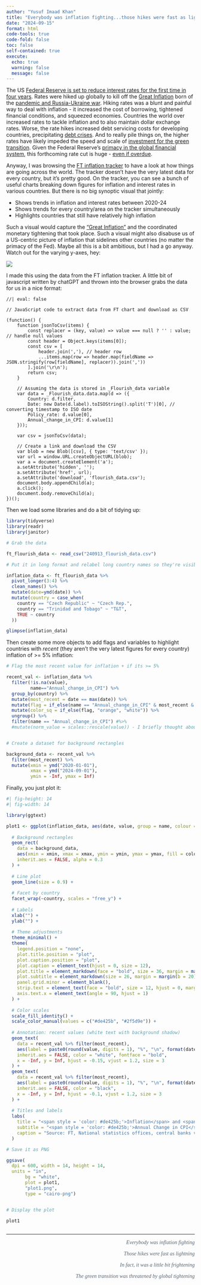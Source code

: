 ```yaml
---
author: "Yusuf Imaad Khan"
title: "Everybody was inflation fighting...those hikes were fast as lightning"
date: "2024-09-15"
format: html 
code-tools: true
code-fold: false
toc: false
self-contained: true
execute:
  echo: true
  warning: false
  message: false
---
```


The US [Federal Reserve is set to reduce interest rates for the first time in four years](https://www.ft.com/content/a6e5cafe-01fa-4291-a7ba-f2b132ef6879). Rates were hiked up globally to kill off the [Great Inflation](https://www.ft.com/content/2ee6364e-3d48-447c-9b37-659d0f36d656) born of the [pandemic and Russia-Ukraine war](https://conference.nber.org/conf_papers/f197647.pdf). Hiking rates was a blunt and painful way to deal with inflation - it increased the cost of borrowing, tightened financial conditions, and squeezed economies. Countries the world over increased rates to tackle inflation and to also maintain dollar exchange rates. Worse, the rate hikes increased debt servicing costs for developing countries, precipitating [debt crises](https://jacobin.com/2022/06/developing-world-dollar-debt-crisis-inflation). And to really pile things on, the higher rates have likely impeded the speed and scale of [investment for the green transition](https://jacobin.com/2024/08/federal-reserve-rates-climate-inflation). Given the Federal Reserve's [primacy in the global financial system](https://www.phenomenalworld.org/analysis/the-imperial-fed/), this forthcoming rate cut is huge - [even if overdue](https://jacobin.com/2024/08/federal-reserve-rates-climate-inflation).

Anyway, I was browsing the [FT inflation tracker](https://www.ft.com/content/088d3368-bb8b-4ff3-9df7-a7680d4d81b2) to have a look at how things are going across the world. The tracker doesn't have the very latest data for every country, but it's pretty good. On the tracker, you can see a bunch of useful charts breaking down figures for inflation and interest rates in various countries. But there is no big synoptic visual that jointly:

-   Shows trends in inflation and interest rates between 2020-24
-   Shows trends for every country/area on the tracker simultaneously
-   Highlights countries that still have relatively high inflation

Such a visual would capture the ["Great Inflation"](https://www.ft.com/content/2ee6364e-3d48-447c-9b37-659d0f36d656) and the coordinated monetary tightening that took place. Such a visual might also disabuse us of a US-centric picture of inflation that sidelines other countries (no matter the primacy of the Fed). Maybe all this is a bit ambitious, but I had a go anyway. Watch out for the varying y-axes, hey:

![](plot1.png)

I made this using the data from the FT inflation tracker. A little bit of javascript written by chatGPT and thrown into the browser grabs the data for us in a nice format:

```ojs
//| eval: false

// JavaScript code to extract data from FT chart and download as CSV

(function() {
    function jsonToCsv(items) {
        const replacer = (key, value) => value === null ? '' : value; // handle null values
        const header = Object.keys(items[0]);
        const csv = [
            header.join(','), // header row
            ...items.map(row => header.map(fieldName => JSON.stringify(row[fieldName], replacer)).join(','))
        ].join('\r\n');
        return csv;
    }

    // Assuming the data is stored in _Flourish_data variable
    var data = _Flourish_data.data.map(d => ({
        Country: d.filter,
        Date: new Date(d.label).toISOString().split('T')[0], // converting timestamp to ISO date
        Policy_rate: d.value[0],
        Annual_change_in_CPI: d.value[1]
    }));

    var csv = jsonToCsv(data);

    // Create a link and download the CSV
    var blob = new Blob([csv], { type: 'text/csv' });
    var url = window.URL.createObjectURL(blob);
    var a = document.createElement('a');
    a.setAttribute('hidden', '');
    a.setAttribute('href', url);
    a.setAttribute('download', 'flourish_data.csv');
    document.body.appendChild(a);
    a.click();
    document.body.removeChild(a);
})();

```

Then we load some libraries and do a bit of tidying up:

```r

library(tidyverse)
library(readr)
library(janitor)

# Grab the data

ft_flourish_data <- read_csv("240913_flourish_data.csv")

# Put it in long format and relabel long country names so they're visible on facet

inflation_data <- ft_flourish_data %>% 
  pivot_longer(3:4) %>% 
  clean_names() %>% 
  mutate(date=ymd(date)) %>% 
  mutate(country = case_when(
    country == "Czech Republic" ~ "Czech Rep.",
    country == "Trinidad and Tobago" ~ "T&T",
    TRUE ~ country
  ))

glimpse(inflation_data)


```

Then create some more objects to add flags and variables to highlight countries with *recent* (they aren't the very latest figures for every country) inflation of \>= 5% inflation:

```r

# Flag the most recent value for inflation + if its >= 5%

recent_val <- inflation_data %>% 
  filter(!is.na(value),
         name=="Annual_change_in_CPI") %>% 
  group_by(country) %>% 
  mutate(most_recent = date == max(date)) %>%
  mutate(flag = if_else(name == "Annual_change_in_CPI" & most_recent & value >= 5, TRUE, FALSE)) %>%
  mutate(color_sq = if_else(flag, "orange", "white")) %>%
  ungroup() %>% 
  filter(name == "Annual_change_in_CPI") #%>% 
  #mutate(norm_value = scales::rescale(value)) - I briefly thought about making the facets into a sort of heat map coloured by latest value of inflation. For this I needed to normalise values. It ended up looking a bit messy so I left it out.


# Create a dataset for background rectangles

background_data <- recent_val %>%
  filter(most_recent) %>%
  mutate(xmin = ymd("2020-01-01"), 
         xmax = ymd("2024-09-01"), 
         ymin = -Inf, ymax = Inf) 

```

Finally, you just plot it:

```r
#| fig-height: 14
#| fig-width: 14

library(ggtext)

plot1 <- ggplot(inflation_data, aes(date, value, group = name, colour = name)) +
  
  # Background rectangles
  geom_rect(
    data = background_data, 
    aes(xmin = xmin, xmax = xmax, ymin = ymin, ymax = ymax, fill = color_sq),
    inherit.aes = FALSE, alpha = 0.3
  ) +
  
  # Line plot
  geom_line(size = 0.9) +
  
  # Facet by country
  facet_wrap(~country, scales = "free_y") +
  
  # Labels
  xlab("") + 
  ylab("") +
  
  # Theme adjustments
  theme_minimal() +
  theme(
    legend.position = "none",
    plot.title.position = "plot",
    plot.caption.position = "plot",
    plot.caption = element_text(hjust = 0, size = 12),
    plot.title = element_markdown(face = "bold", size = 36, margin = margin(b = 20)),
    plot.subtitle = element_markdown(size = 26, margin = margin(b = 20)), 
    panel.grid.minor = element_blank(),
    strip.text = element_text(face = "bold", size = 12, hjust = 0, margin = margin(b = 10)),
    axis.text.x = element_text(angle = 90, hjust = 1)
  ) +
  
  # Color scales
  scale_fill_identity() +
  scale_color_manual(values = c("#de425b", "#2f5d9e")) +
  
  # Annotation: recent values (white text with background shadow)
  geom_text(
    data = recent_val %>% filter(most_recent),
    aes(label = paste0(round(value, digits = 1), "%", "\n", format(date, "%d/%m"))), 
    inherit.aes = FALSE, color = "white", fontface = "bold", 
    x = -Inf, y = Inf, hjust = -0.15, vjust = 1.2, size = 3
  ) +
  geom_text(
    data = recent_val %>% filter(most_recent),
    aes(label = paste0(round(value, digits = 1), "%", "\n", format(date, "%d/%m"))), 
    inherit.aes = FALSE, color = "black",
    x = -Inf, y = Inf, hjust = -0.1, vjust = 1.2, size = 3
  ) +
  
  # Titles and labels
  labs(
    title = "<span style = 'color: #de425b;'>Inflation</span> and <span style = 'color:#2f5d9e;'>Interest Rates</span> in 85 countries (+ Eurozone)",
    subtitle = "<span style = 'color: #de425b;'>Annual Change in CPI</span> (%) and <span style = 'color:#2f5d9e;'>Policy Rate</span> (%), <span style = 'background-color: orange;'>Highlighted</span>: Recent Inflation >= 5%",
    caption = "Source: FT, National statistics offices, central banks via LSEG • Policy rates for Eurozone countries are ECB rate\nGraphic: Yusuf Imaad Khan / @yusuf_i_k"
  )

# Save it as PNG

ggsave(
  dpi = 600, width = 14, height = 14,
  units = "in",
       bg = "white",
       plot = plot1,
       "plot1.png",
       type = "cairo-png")


# Display the plot

plot1



```

------------------------------------------------------------------------

```{=html}
<style>
.flushright {
   text-align: right;
   margin-left: auto;
   text-wrap: balance;
   display: block; 
}

</style>
```
::: {style="color: #5a6570; font-family: 'Source Serif Pro'; text-wrap: 'balance'"}
::: flushright
*Everybody was inflation fighting*

*Those hikes were fast as lightning*

*In fact, it was a little bit frightening*

*The green transition was threatened by global tightening*
:::
:::
